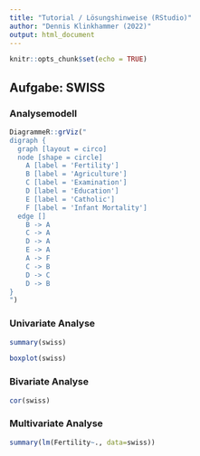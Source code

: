 ```yaml
---
title: "Tutorial / Lösungshinweise (RStudio)"
author: "Dennis Klinkhammer (2022)"
output: html_document
---
```


```r
knitr::opts_chunk$set(echo = TRUE)
```

## Aufgabe: SWISS

### Analysemodell

```r
DiagrammeR::grViz("
digraph {
  graph [layout = circo]
  node [shape = circle]
    A [label = 'Fertility']
    B [label = 'Agriculture']
    C [label = 'Examination']
    D [label = 'Education']
    E [label = 'Catholic']
    F [label = 'Infant Mortality']
  edge []
    B -> A
    C -> A
    D -> A
    E -> A
    A -> F
    C -> B
    D -> C
    D -> B
}
")
```

### Univariate Analyse

````r
summary(swiss)
````

````r
boxplot(swiss)
````

### Bivariate Analyse

````r
cor(swiss)
````

### Multivariate Analyse

````r
summary(lm(Fertility~., data=swiss))
````